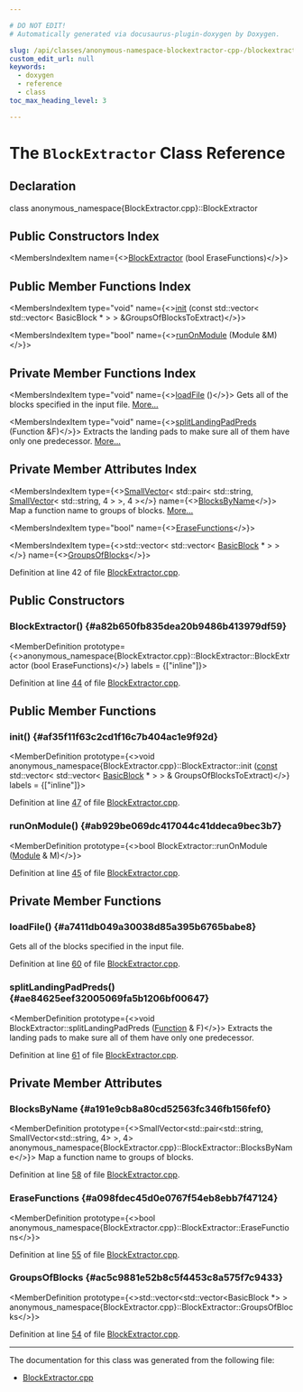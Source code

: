 ```yaml
---

# DO NOT EDIT!
# Automatically generated via docusaurus-plugin-doxygen by Doxygen.

slug: /api/classes/anonymous-namespace-blockextractor-cpp-/blockextractor
custom_edit_url: null
keywords:
  - doxygen
  - reference
  - class
toc_max_heading_level: 3

---
```





# The `BlockExtractor` Class Reference

<DoxygenPage pluginConfig={pluginConfig}>



## Declaration

<CodeBlock>class anonymous_namespace{BlockExtractor.cpp}::BlockExtractor</CodeBlock>

## Public Constructors Index

<MembersIndex>

<MembersIndexItem
  name={<><a href="#a82b650fb835dea20b9486b413979df59">BlockExtractor</a> (bool EraseFunctions)</>}>
</MembersIndexItem>

</MembersIndex>

## Public Member Functions Index

<MembersIndex>

<MembersIndexItem
  type="void"
  name={<><a href="#af35f11f63c2cd1f16c7b404ac1e9f92d">init</a> (const std::vector&lt; std::vector&lt; BasicBlock &#42; &gt; &gt; &amp;GroupsOfBlocksToExtract)</>}>
</MembersIndexItem>

<MembersIndexItem
  type="bool"
  name={<><a href="#ab929be069dc417044c41ddeca9bec3b7">runOnModule</a> (Module &amp;M)</>}>
</MembersIndexItem>

</MembersIndex>

## Private Member Functions Index

<MembersIndex>

<MembersIndexItem
  type="void"
  name={<><a href="#a7411db049a30038d85a395b6765babe8">loadFile</a> ()</>}>
Gets all of the blocks specified in the input file. <a href="#a7411db049a30038d85a395b6765babe8">More...</a>
</MembersIndexItem>

<MembersIndexItem
  type="void"
  name={<><a href="#ae84625eef32005069fa5b1206bf00647">splitLandingPadPreds</a> (Function &amp;F)</>}>
Extracts the landing pads to make sure all of them have only one predecessor. <a href="#ae84625eef32005069fa5b1206bf00647">More...</a>
</MembersIndexItem>

</MembersIndex>

## Private Member Attributes Index

<MembersIndex>

<MembersIndexItem
  type={<><a href="/docs/api/classes/llvm/smallvector">SmallVector</a>&lt; std::pair&lt; std::string, <a href="/docs/api/classes/llvm/smallvector">SmallVector</a>&lt; std::string, 4 &gt; &gt;, 4 &gt;</>}
  name={<><a href="#a191e9cb8a80cd52563fc346fb156fef0">BlocksByName</a></>}>
Map a function name to groups of blocks. <a href="#a191e9cb8a80cd52563fc346fb156fef0">More...</a>
</MembersIndexItem>

<MembersIndexItem
  type="bool"
  name={<><a href="#a098fdec45d0e0767f54eb8ebb7f47124">EraseFunctions</a></>}>
</MembersIndexItem>

<MembersIndexItem
  type={<>std::vector&lt; std::vector&lt; <a href="/docs/api/classes/llvm/basicblock">BasicBlock</a> &#42; &gt; &gt;</>}
  name={<><a href="#ac5c9881e52b8c5f4453c8a575f7c9433">GroupsOfBlocks</a></>}>
</MembersIndexItem>

</MembersIndex>


Definition at line 42 of file <a href="/docs/api/files/lib/lib/transforms/lib/transforms/ipo/blockextractor-cpp">BlockExtractor.cpp</a>.

<SectionDefinition>

## Public Constructors

### BlockExtractor() {#a82b650fb835dea20b9486b413979df59}

<MemberDefinition
  prototype={<>anonymous&#95;namespace&#123;BlockExtractor.cpp&#125;::BlockExtractor::BlockExtractor (bool EraseFunctions)</>}
  labels = {["inline"]}>

Definition at line <a href="/docs/api/files/lib/lib/transforms/lib/transforms/ipo/blockextractor-cpp/#l00044">44</a> of file <a href="/docs/api/files/lib/lib/transforms/lib/transforms/ipo/blockextractor-cpp">BlockExtractor.cpp</a>.
</MemberDefinition>

</SectionDefinition>

<SectionDefinition>

## Public Member Functions

### init() {#af35f11f63c2cd1f16c7b404ac1e9f92d}

<MemberDefinition
  prototype={<>void anonymous&#95;namespace&#123;BlockExtractor.cpp&#125;::BlockExtractor::init (<a href="/docs/api/files/lib/lib/target/lib/target/aarch64/aarch64promoteconstant-cpp/#a90f8350fecae261c25be85d38b451bff">const</a> std::vector&lt; std::vector&lt; <a href="/docs/api/classes/llvm/basicblock">BasicBlock</a> &#42; &gt; &gt; &amp; GroupsOfBlocksToExtract)</>}
  labels = {["inline"]}>

Definition at line <a href="/docs/api/files/lib/lib/transforms/lib/transforms/ipo/blockextractor-cpp/#l00047">47</a> of file <a href="/docs/api/files/lib/lib/transforms/lib/transforms/ipo/blockextractor-cpp">BlockExtractor.cpp</a>.
</MemberDefinition>

### runOnModule() {#ab929be069dc417044c41ddeca9bec3b7}

<MemberDefinition
  prototype={<>bool BlockExtractor::runOnModule (<a href="/docs/api/classes/llvm/module">Module</a> &amp; M)</>}>

Definition at line <a href="/docs/api/files/lib/lib/transforms/lib/transforms/ipo/blockextractor-cpp/#l00045">45</a> of file <a href="/docs/api/files/lib/lib/transforms/lib/transforms/ipo/blockextractor-cpp">BlockExtractor.cpp</a>.
</MemberDefinition>

</SectionDefinition>

<SectionDefinition>

## Private Member Functions

### loadFile() {#a7411db049a30038d85a395b6765babe8}

<MemberDefinition
  prototype="void BlockExtractor::loadFile ()">
Gets all of the blocks specified in the input file.

Definition at line <a href="/docs/api/files/lib/lib/transforms/lib/transforms/ipo/blockextractor-cpp/#l00060">60</a> of file <a href="/docs/api/files/lib/lib/transforms/lib/transforms/ipo/blockextractor-cpp">BlockExtractor.cpp</a>.
</MemberDefinition>

### splitLandingPadPreds() {#ae84625eef32005069fa5b1206bf00647}

<MemberDefinition
  prototype={<>void BlockExtractor::splitLandingPadPreds (<a href="/docs/api/classes/llvm/function">Function</a> &amp; F)</>}>
Extracts the landing pads to make sure all of them have only one predecessor.

Definition at line <a href="/docs/api/files/lib/lib/transforms/lib/transforms/ipo/blockextractor-cpp/#l00061">61</a> of file <a href="/docs/api/files/lib/lib/transforms/lib/transforms/ipo/blockextractor-cpp">BlockExtractor.cpp</a>.
</MemberDefinition>

</SectionDefinition>

<SectionDefinition>

## Private Member Attributes

### BlocksByName {#a191e9cb8a80cd52563fc346fb156fef0}

<MemberDefinition
  prototype={<>SmallVector&lt;std::pair&lt;std::string, SmallVector&lt;std::string, 4&gt; &gt;, 4&gt; anonymous&#95;namespace&#123;BlockExtractor.cpp&#125;::BlockExtractor::BlocksByName</>}>
Map a function name to groups of blocks.

Definition at line <a href="/docs/api/files/lib/lib/transforms/lib/transforms/ipo/blockextractor-cpp/#l00058">58</a> of file <a href="/docs/api/files/lib/lib/transforms/lib/transforms/ipo/blockextractor-cpp">BlockExtractor.cpp</a>.
</MemberDefinition>

### EraseFunctions {#a098fdec45d0e0767f54eb8ebb7f47124}

<MemberDefinition
  prototype={<>bool anonymous&#95;namespace&#123;BlockExtractor.cpp&#125;::BlockExtractor::EraseFunctions</>}>

Definition at line <a href="/docs/api/files/lib/lib/transforms/lib/transforms/ipo/blockextractor-cpp/#l00055">55</a> of file <a href="/docs/api/files/lib/lib/transforms/lib/transforms/ipo/blockextractor-cpp">BlockExtractor.cpp</a>.
</MemberDefinition>

### GroupsOfBlocks {#ac5c9881e52b8c5f4453c8a575f7c9433}

<MemberDefinition
  prototype={<>std::vector&lt;std::vector&lt;BasicBlock &#42;&gt; &gt; anonymous&#95;namespace&#123;BlockExtractor.cpp&#125;::BlockExtractor::GroupsOfBlocks</>}>

Definition at line <a href="/docs/api/files/lib/lib/transforms/lib/transforms/ipo/blockextractor-cpp/#l00054">54</a> of file <a href="/docs/api/files/lib/lib/transforms/lib/transforms/ipo/blockextractor-cpp">BlockExtractor.cpp</a>.
</MemberDefinition>

</SectionDefinition>

<hr/>

The documentation for this class was generated from the following file:

<ul>
<li><a href="/docs/api/files/lib/lib/transforms/lib/transforms/ipo/blockextractor-cpp">BlockExtractor.cpp</a></li>
</ul>

</DoxygenPage>
